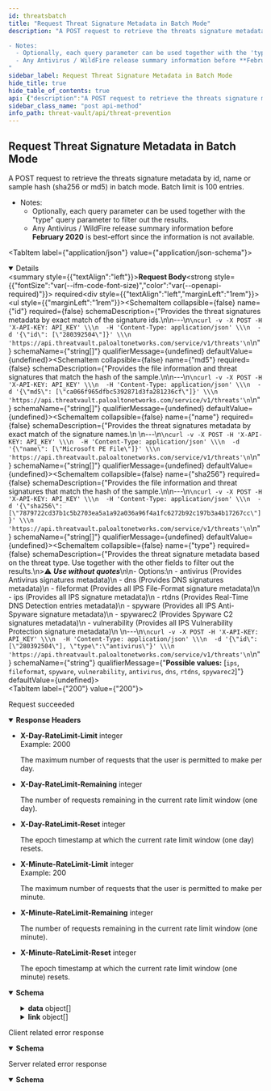 ```yaml
---
id: threatsbatch
title: "Request Threat Signature Metadata in Batch Mode"
description: "A POST request to retrieve the threats signature metadata by id, name or sample hash (sha256 or md5) in batch mode. Batch limit is 100 entries.

- Notes: 
  - Optionally, each query parameter can be used together with the 'type' query parameter to filter out the results.
  - Any Antivirus / WildFire release summary information before **February 2020** is best-effort since the information is not available.
"
sidebar_label: Request Threat Signature Metadata in Batch Mode
hide_title: true
hide_table_of_contents: true
api: {"description":"A POST request to retrieve the threats signature metadata by id, name or sample hash (sha256 or md5) in batch mode. Batch limit is 100 entries.\n\n- Notes: \n  - Optionally, each query parameter can be used together with the \"type\" query parameter to filter out the results.\n  - Any Antivirus / WildFire release summary information before **February 2020** is best-effort since the information is not available.\n","operationId":"threatsbatch","requestBody":{"content":{"application/json":{"schema":{"properties":{"id":{"description":"Provides the threat signatures metadata by exact match of the signature ids.\n\n---\n```\ncurl -v -X POST -H 'X-API-KEY: API_KEY' \\\n  -H 'Content-Type: application/json' \\\n  -d '{\"id\": [\"280392504\"]}' \\\n  'https://api.threatvault.paloaltonetworks.com/service/v1/threats'\n```\n","items":{"type":"string"},"type":"array"},"md5":{"description":"Provides the file information and threat signatures that match the hash of the sample.\n\n---\n```\ncurl -v -X POST -H 'X-API-KEY: API_KEY' \\\n  -H 'Content-Type: application/json' \\\n  -d '{\"md5\": [\"ca066f965dfbc5392871d3fa281236cf\"]}' \\\n  'https://api.threatvault.paloaltonetworks.com/service/v1/threats'\n```\n","items":{"type":"string"},"type":"array"},"name":{"description":"Provides the threat signatures metadata by exact match of the signature names.\n    \n---\n```\ncurl -v -X POST -H 'X-API-KEY: API_KEY' \\\n  -H 'Content-Type: application/json' \\\n  -d '{\"name\": [\"Microsoft PE File\"]}' \\\n  'https://api.threatvault.paloaltonetworks.com/service/v1/threats'\n```\n","items":{"type":"string"},"type":"array"},"sha256":{"description":"Provides the file information and threat signatures that match the hash of the sample.\n\n---\n```\ncurl -v -X POST -H 'X-API-KEY: API_KEY' \\\n  -H 'Content-Type: application/json' \\\n  -d '{\"sha256\": [\"7879722cd37b1c5b2703ea5a1a92a036a96f4a1fc6272b92c197b3a4b17267cc\"]}' \\\n  'https://api.threatvault.paloaltonetworks.com/service/v1/threats'\n```\n","items":{"type":"string"},"type":"array"},"type":{"description":"Provides the threat signature metadata based on the threat type. Use together with the other fields to filter out the results.\n>⚠️ ***Use without quotes***\n\n- Options:\n  - antivirus (Provides Antivirus signatures metadata)\n  - dns (Provides DNS signatures metadata)\n  - fileformat (Provides all IPS File-Format signature metadata)\n  - ips (Provides all IPS signature metadata)\n  - rtdns (Provides Real-Time DNS Detection entries metadata)\n  - spyware (Provides all IPS Anti-Spyware signature metadata)\n  - spywarec2 (Provides Spyware C2 signatures metadata)\n  - vulnerability (Provides all IPS Vulnerability Protection signature metadata)\n        \n---\n```\ncurl -v -X POST -H 'X-API-KEY: API_KEY' \\\n  -H 'Content-Type: application/json' \\\n  -d '{\"id\": [\"280392504\"], \"type\":\"antivirus\"}' \\\n  'https://api.threatvault.paloaltonetworks.com/service/v1/threats'\n```\n","enum":["ips","fileformat","spyware","vulnerability","antivirus","dns","rtdns","spywarec2"],"type":"string"}},"type":"object"}}},"required":true},"responses":{"200":{"content":{"application/json":{"schema":{"properties":{"count":{"description":"The total number of entries found.","example":1,"type":"integer"},"data":{"description":"The data of the response.\n","items":{"type":"object","properties":{"antivirus":{"type":"array","description":"List of Antivirus signatures.","items":{"type":"object","properties":{"id":{"type":"string","description":"The unique threat signature id.","example":"280392504"},"name":{"type":"string","description":"The threat signature name.","example":"trojan/Win32 DLL.razy.slo"},"severity":{"type":"string","description":"The threat signature severity.\n*List: low, informative, medium, high or critical*\n","example":"medium"},"type":{"type":"string","description":"A numerical value describing the type of the threat signature.","example":"0"},"subtype":{"type":"string","description":"The threat signature subtype.","example":"virus"},"action":{"type":"string","description":"The threat signature default action. This is generally empty for Antivirus signatures.","example":""},"description":{"type":"string","description":"The threat signature description.","example":"This signature detected trojan/Win32 DLL.razy.slo"},"create_time":{"type":"string","description":"The threat signature creation time.","example":"2019-06-19T17:06:12Z"},"status":{"type":"string","description":"The threat signature creation time.\n*List: active or inactive*\n","example":"active"},"related_sha256_hashes":{"type":"array","description":"The list of related sha256 hashes for the threat signature.","items":{"type":"string"},"example":["47e3da7e179b755a1ccc8fe8fc506a2fb15baff2c124b15cf2f5e29038f3d1ac","5cd3e058f6049a31a42c292ebb091a1b5ea4bd9c7bc6fed5ac8a33c5fc89924a"]},"release":{"type":"object","description":"The threat signature release information.","properties":{"antivirus":{"type":"object","description":"The threat signature information related to Antivirus package updates.","properties":{"first_release_version":{"type":"string","description":"The release version when the threat signature was first released with Antivirus package.","example":"3017"},"first_release_time":{"type":"string","description":"The release time when the threat signature was first released with Antivirus package.","example":"2018-03-02T11:06:51Z"},"last_release_version":{"type":"string","description":"The release version when the threat signature was last released with Antivirus package.","example":"4115"},"last_release_time":{"type":"string","description":"The release time when the threat signature was last released with Antivirus package.","example":"2022-06-14T13:35:54Z"}}},"wildfire":{"type":"object","description":"The threat signature information related to WildFire package updates.","properties":{"first_release_version":{"type":"string","description":"The release version when the threat signature was first released with WildFire package.","example":"359199"},"first_release_time":{"type":"string","description":"The release time when the threat signature was first released with WildFire package.","example":"2019-06-19T17:06:35Z"},"last_release_version":{"type":"string","description":"The release version when the threat signature was last released with WildFire package.","example":"672412"},"last_release_time":{"type":"string","description":"The release time when the threat signature was last released with WildFire package.","example":"2022-06-14T16:56:15Z"}}}}}}}}}},"type":"array"},"link":{"description":"The pagination information of the results.","items":{"type":"object","properties":{"next":{"type":"string","description":"The URL of previous page with results."},"previous":{"type":"string","description":"The URL of next page with results."}}},"type":"array"},"message":{"description":"Generic response message.","example":"Successful","type":"string"},"success":{"description":"The response status.","example":true,"type":"boolean"}},"type":"object"}}},"description":"Request succeeded","headers":{"X-Day-RateLimit-Limit":{"description":"The maximum number of requests that the user is permitted to make per day.","example":2000,"schema":{"type":"integer"}},"X-Day-RateLimit-Remaining":{"description":"The number of requests remaining in the current rate limit window (one day).","schema":{"type":"integer"}},"X-Day-RateLimit-Reset":{"description":"The epoch timestamp at which the current rate limit window (one day) resets.","schema":{"type":"integer"}},"X-Minute-RateLimit-Limit":{"description":"The maximum number of requests that the user is permitted to make per minute.","example":200,"schema":{"type":"integer"}},"X-Minute-RateLimit-Remaining":{"description":"The number of requests remaining in the current rate limit window (one minute).","schema":{"type":"integer"}},"X-Minute-RateLimit-Reset":{"description":"The epoch timestamp at which the current rate limit window (one minute) resets.","schema":{"type":"integer"}}}},"4XX":{"content":{"application/json":{"schema":{"properties":{"message":{"description":"Generic response message.","example":"Error message.","type":"string"},"success":{"description":"The response status.","example":false,"type":"boolean"}},"type":"object"}}},"description":"Client related error response"},"5XX":{"content":{"application/json":{"schema":{"properties":{"message":{"description":"Generic response message.","example":"Error message.","type":"string"},"success":{"description":"The response status.","example":false,"type":"boolean"}},"type":"object"}}},"description":"Server related error response"}},"security":[{"X-API-KEY":[]}],"tags":["Threat Prevention"],"method":"post","path":"/threats","servers":[{"url":"https://api.threatvault.paloaltonetworks.com/service/v1"}],"jsonRequestBodyExample":{"id":["string"],"md5":["string"],"name":["string"],"sha256":["string"],"type":"ips"},"info":{"contact":{},"description":"\n\nThe Threat Prevention API endpoints are available to customers with an active Threat Prevention or Advanced Threat Prevention subscription.\n\nList of Threat Prevention API endpoints:\n1. Link to [Request Content Release Notes](/threat-vault/api/releasenotes)\n2. Link to [Request Threat Metadata](/threat-vault/api/threats)\n3. Link to [Request Threat Signature Metadata in Batch Mode](/threat-vault/api/threatsbatch)\n4. Link to [Request Threat Signature Release History](/threat-vault/api/threatshistory)\n","title":"Threat Prevention","version":"1.0"},"postman":{"name":"Request Threat Signature Metadata in Batch Mode","description":{"content":"A POST request to retrieve the threats signature metadata by id, name or sample hash (sha256 or md5) in batch mode. Batch limit is 100 entries.\n\n- Notes: \n  - Optionally, each query parameter can be used together with the \"type\" query parameter to filter out the results.\n  - Any Antivirus / WildFire release summary information before **February 2020** is best-effort since the information is not available.\n","type":"text/plain"},"url":{"path":["threats"],"host":["{{baseUrl}}"],"query":[],"variable":[]},"header":[{"key":"Content-Type","value":"application/json"},{"key":"Accept","value":"application/json"}],"method":"POST","body":{"mode":"raw","raw":"\"\"","options":{"raw":{"language":"json"}}}}}
sidebar_class_name: "post api-method"
info_path: threat-vault/api/threat-prevention
---
```



## Request Threat Signature Metadata in Batch Mode



A POST request to retrieve the threats signature metadata by id, name or sample hash (sha256 or md5) in batch mode. Batch limit is 100 entries.

- Notes: 
  - Optionally, each query parameter can be used together with the &quot;type&quot; query parameter to filter out the results.
  - Any Antivirus / WildFire release summary information before **February 2020** is best-effort since the information is not available.


<MimeTabs><TabItem label={"application/json"} value={"application/json-schema"}><details style={{}} data-collapsed={false} open={true}><summary style={{"textAlign":"left"}}><strong>Request Body</strong><strong style={{"fontSize":"var(--ifm-code-font-size)","color":"var(--openapi-required)"}}> required</strong></summary><div style={{"textAlign":"left","marginLeft":"1rem"}}></div><ul style={{"marginLeft":"1rem"}}><SchemaItem collapsible={false} name={"id"} required={false} schemaDescription={"Provides the threat signatures metadata by exact match of the signature ids.\n\n---\n```\ncurl -v -X POST -H 'X-API-KEY: API_KEY' \\\n  -H 'Content-Type: application/json' \\\n  -d '{\"id\": [\"280392504\"]}' \\\n  'https://api.threatvault.paloaltonetworks.com/service/v1/threats'\n```\n"} schemaName={"string[]"} qualifierMessage={undefined} defaultValue={undefined}></SchemaItem><SchemaItem collapsible={false} name={"md5"} required={false} schemaDescription={"Provides the file information and threat signatures that match the hash of the sample.\n\n---\n```\ncurl -v -X POST -H 'X-API-KEY: API_KEY' \\\n  -H 'Content-Type: application/json' \\\n  -d '{\"md5\": [\"ca066f965dfbc5392871d3fa281236cf\"]}' \\\n  'https://api.threatvault.paloaltonetworks.com/service/v1/threats'\n```\n"} schemaName={"string[]"} qualifierMessage={undefined} defaultValue={undefined}></SchemaItem><SchemaItem collapsible={false} name={"name"} required={false} schemaDescription={"Provides the threat signatures metadata by exact match of the signature names.\n    \n---\n```\ncurl -v -X POST -H 'X-API-KEY: API_KEY' \\\n  -H 'Content-Type: application/json' \\\n  -d '{\"name\": [\"Microsoft PE File\"]}' \\\n  'https://api.threatvault.paloaltonetworks.com/service/v1/threats'\n```\n"} schemaName={"string[]"} qualifierMessage={undefined} defaultValue={undefined}></SchemaItem><SchemaItem collapsible={false} name={"sha256"} required={false} schemaDescription={"Provides the file information and threat signatures that match the hash of the sample.\n\n---\n```\ncurl -v -X POST -H 'X-API-KEY: API_KEY' \\\n  -H 'Content-Type: application/json' \\\n  -d '{\"sha256\": [\"7879722cd37b1c5b2703ea5a1a92a036a96f4a1fc6272b92c197b3a4b17267cc\"]}' \\\n  'https://api.threatvault.paloaltonetworks.com/service/v1/threats'\n```\n"} schemaName={"string[]"} qualifierMessage={undefined} defaultValue={undefined}></SchemaItem><SchemaItem collapsible={false} name={"type"} required={false} schemaDescription={"Provides the threat signature metadata based on the threat type. Use together with the other fields to filter out the results.\n>⚠️ ***Use without quotes***\n\n- Options:\n  - antivirus (Provides Antivirus signatures metadata)\n  - dns (Provides DNS signatures metadata)\n  - fileformat (Provides all IPS File-Format signature metadata)\n  - ips (Provides all IPS signature metadata)\n  - rtdns (Provides Real-Time DNS Detection entries metadata)\n  - spyware (Provides all IPS Anti-Spyware signature metadata)\n  - spywarec2 (Provides Spyware C2 signatures metadata)\n  - vulnerability (Provides all IPS Vulnerability Protection signature metadata)\n        \n---\n```\ncurl -v -X POST -H 'X-API-KEY: API_KEY' \\\n  -H 'Content-Type: application/json' \\\n  -d '{\"id\": [\"280392504\"], \"type\":\"antivirus\"}' \\\n  'https://api.threatvault.paloaltonetworks.com/service/v1/threats'\n```\n"} schemaName={"string"} qualifierMessage={"**Possible values:** [`ips`, `fileformat`, `spyware`, `vulnerability`, `antivirus`, `dns`, `rtdns`, `spywarec2`]"} defaultValue={undefined}></SchemaItem></ul></details></TabItem></MimeTabs><div><ApiTabs><TabItem label={"200"} value={"200"}><div>

Request succeeded

</div><details style={{"textAlign":"left","marginBottom":"1rem"}} data-collaposed={true} open={false}><summary style={{}}><strong>Response Headers</strong></summary><ul style={{"marginLeft":"1rem"}}><li className={"schemaItem"}><summary style={{}}><strong>X-Day-RateLimit-Limit</strong><span style={{"opacity":"0.6"}}> integer</span></summary><div><div style={{"marginTop":".5rem","marginBottom":".5rem"}}>Example: 2000

The maximum number of requests that the user is permitted to make per day.

</div></div></li><li className={"schemaItem"}><summary style={{}}><strong>X-Day-RateLimit-Remaining</strong><span style={{"opacity":"0.6"}}> integer</span></summary><div><div style={{"marginTop":".5rem","marginBottom":".5rem"}}>

The number of requests remaining in the current rate limit window (one day).

</div></div></li><li className={"schemaItem"}><summary style={{}}><strong>X-Day-RateLimit-Reset</strong><span style={{"opacity":"0.6"}}> integer</span></summary><div><div style={{"marginTop":".5rem","marginBottom":".5rem"}}>

The epoch timestamp at which the current rate limit window (one day) resets.

</div></div></li><li className={"schemaItem"}><summary style={{}}><strong>X-Minute-RateLimit-Limit</strong><span style={{"opacity":"0.6"}}> integer</span></summary><div><div style={{"marginTop":".5rem","marginBottom":".5rem"}}>Example: 200

The maximum number of requests that the user is permitted to make per minute.

</div></div></li><li className={"schemaItem"}><summary style={{}}><strong>X-Minute-RateLimit-Remaining</strong><span style={{"opacity":"0.6"}}> integer</span></summary><div><div style={{"marginTop":".5rem","marginBottom":".5rem"}}>

The number of requests remaining in the current rate limit window (one minute).

</div></div></li><li className={"schemaItem"}><summary style={{}}><strong>X-Minute-RateLimit-Reset</strong><span style={{"opacity":"0.6"}}> integer</span></summary><div><div style={{"marginTop":".5rem","marginBottom":".5rem"}}>

The epoch timestamp at which the current rate limit window (one minute) resets.

</div></div></li></ul></details><div><MimeTabs groupId={"mime-type"}><TabItem label={"application/json"} value={"application/json"}><SchemaTabs groupId={"schema-tabs"}><TabItem label={"Schema"} value={"Schema"}><details style={{}} data-collapsed={false} open={true}><summary style={{"textAlign":"left"}}><strong>Schema</strong></summary><div style={{"textAlign":"left","marginLeft":"1rem"}}></div><ul style={{"marginLeft":"1rem"}}><SchemaItem collapsible={false} name={"count"} required={false} schemaDescription={"The total number of entries found."} schemaName={"integer"} qualifierMessage={undefined} defaultValue={undefined}></SchemaItem><SchemaItem collapsible={true} className={"schemaItem"}><details style={{}}><summary style={{}}><strong>data</strong><span style={{"opacity":"0.6"}}> object[]</span></summary><div style={{"marginLeft":"1rem"}}><div style={{"marginTop":".5rem","marginBottom":".5rem"}}>

The data of the response.


</div><SchemaItem collapsible={true} className={"schemaItem"}><details style={{}}><summary style={{}}><strong>antivirus</strong><span style={{"opacity":"0.6"}}> object[]</span></summary><div style={{"marginLeft":"1rem"}}><div style={{"marginTop":".5rem","marginBottom":".5rem"}}>

List of Antivirus signatures.

</div><SchemaItem collapsible={false} name={"id"} required={false} schemaDescription={"The unique threat signature id."} schemaName={"string"} qualifierMessage={undefined} defaultValue={undefined}></SchemaItem><SchemaItem collapsible={false} name={"name"} required={false} schemaDescription={"The threat signature name."} schemaName={"string"} qualifierMessage={undefined} defaultValue={undefined}></SchemaItem><SchemaItem collapsible={false} name={"severity"} required={false} schemaDescription={"The threat signature severity.\n*List: low, informative, medium, high or critical*\n"} schemaName={"string"} qualifierMessage={undefined} defaultValue={undefined}></SchemaItem><SchemaItem collapsible={false} name={"type"} required={false} schemaDescription={"A numerical value describing the type of the threat signature."} schemaName={"string"} qualifierMessage={undefined} defaultValue={undefined}></SchemaItem><SchemaItem collapsible={false} name={"subtype"} required={false} schemaDescription={"The threat signature subtype."} schemaName={"string"} qualifierMessage={undefined} defaultValue={undefined}></SchemaItem><SchemaItem collapsible={false} name={"action"} required={false} schemaDescription={"The threat signature default action. This is generally empty for Antivirus signatures."} schemaName={"string"} qualifierMessage={undefined} defaultValue={undefined}></SchemaItem><SchemaItem collapsible={false} name={"description"} required={false} schemaDescription={"The threat signature description."} schemaName={"string"} qualifierMessage={undefined} defaultValue={undefined}></SchemaItem><SchemaItem collapsible={false} name={"create_time"} required={false} schemaDescription={"The threat signature creation time."} schemaName={"string"} qualifierMessage={undefined} defaultValue={undefined}></SchemaItem><SchemaItem collapsible={false} name={"status"} required={false} schemaDescription={"The threat signature creation time.\n*List: active or inactive*\n"} schemaName={"string"} qualifierMessage={undefined} defaultValue={undefined}></SchemaItem><SchemaItem collapsible={false} name={"related_sha256_hashes"} required={false} schemaDescription={"The list of related sha256 hashes for the threat signature."} schemaName={"string[]"} qualifierMessage={undefined} defaultValue={undefined}></SchemaItem><SchemaItem collapsible={true} className={"schemaItem"}><details style={{}}><summary style={{}}><strong>release</strong><span style={{"opacity":"0.6"}}> object</span></summary><div style={{"marginLeft":"1rem"}}><div style={{"marginTop":".5rem","marginBottom":".5rem"}}>

The threat signature release information.

</div><SchemaItem collapsible={true} className={"schemaItem"}><details style={{}}><summary style={{}}><strong>antivirus</strong><span style={{"opacity":"0.6"}}> object</span></summary><div style={{"marginLeft":"1rem"}}><div style={{"marginTop":".5rem","marginBottom":".5rem"}}>

The threat signature information related to Antivirus package updates.

</div><SchemaItem collapsible={false} name={"first_release_version"} required={false} schemaDescription={"The release version when the threat signature was first released with Antivirus package."} schemaName={"string"} qualifierMessage={undefined} defaultValue={undefined}></SchemaItem><SchemaItem collapsible={false} name={"first_release_time"} required={false} schemaDescription={"The release time when the threat signature was first released with Antivirus package."} schemaName={"string"} qualifierMessage={undefined} defaultValue={undefined}></SchemaItem><SchemaItem collapsible={false} name={"last_release_version"} required={false} schemaDescription={"The release version when the threat signature was last released with Antivirus package."} schemaName={"string"} qualifierMessage={undefined} defaultValue={undefined}></SchemaItem><SchemaItem collapsible={false} name={"last_release_time"} required={false} schemaDescription={"The release time when the threat signature was last released with Antivirus package."} schemaName={"string"} qualifierMessage={undefined} defaultValue={undefined}></SchemaItem></div></details></SchemaItem><SchemaItem collapsible={true} className={"schemaItem"}><details style={{}}><summary style={{}}><strong>wildfire</strong><span style={{"opacity":"0.6"}}> object</span></summary><div style={{"marginLeft":"1rem"}}><div style={{"marginTop":".5rem","marginBottom":".5rem"}}>

The threat signature information related to WildFire package updates.

</div><SchemaItem collapsible={false} name={"first_release_version"} required={false} schemaDescription={"The release version when the threat signature was first released with WildFire package."} schemaName={"string"} qualifierMessage={undefined} defaultValue={undefined}></SchemaItem><SchemaItem collapsible={false} name={"first_release_time"} required={false} schemaDescription={"The release time when the threat signature was first released with WildFire package."} schemaName={"string"} qualifierMessage={undefined} defaultValue={undefined}></SchemaItem><SchemaItem collapsible={false} name={"last_release_version"} required={false} schemaDescription={"The release version when the threat signature was last released with WildFire package."} schemaName={"string"} qualifierMessage={undefined} defaultValue={undefined}></SchemaItem><SchemaItem collapsible={false} name={"last_release_time"} required={false} schemaDescription={"The release time when the threat signature was last released with WildFire package."} schemaName={"string"} qualifierMessage={undefined} defaultValue={undefined}></SchemaItem></div></details></SchemaItem></div></details></SchemaItem></div></details></SchemaItem></div></details></SchemaItem><SchemaItem collapsible={true} className={"schemaItem"}><details style={{}}><summary style={{}}><strong>link</strong><span style={{"opacity":"0.6"}}> object[]</span></summary><div style={{"marginLeft":"1rem"}}><div style={{"marginTop":".5rem","marginBottom":".5rem"}}>

The pagination information of the results.

</div><SchemaItem collapsible={false} name={"next"} required={false} schemaDescription={"The URL of previous page with results."} schemaName={"string"} qualifierMessage={undefined} defaultValue={undefined}></SchemaItem><SchemaItem collapsible={false} name={"previous"} required={false} schemaDescription={"The URL of next page with results."} schemaName={"string"} qualifierMessage={undefined} defaultValue={undefined}></SchemaItem></div></details></SchemaItem><SchemaItem collapsible={false} name={"message"} required={false} schemaDescription={"Generic response message."} schemaName={"string"} qualifierMessage={undefined} defaultValue={undefined}></SchemaItem><SchemaItem collapsible={false} name={"success"} required={false} schemaDescription={"The response status."} schemaName={"boolean"} qualifierMessage={undefined} defaultValue={undefined}></SchemaItem></ul></details></TabItem><TabItem label={"Example (from schema)"} value={"Example (from schema)"}><ResponseSamples responseExample={"{\n  \"count\": 0,\n  \"data\": [\n    {\n      \"antivirus\": [\n        {\n          \"id\": \"string\",\n          \"name\": \"string\",\n          \"severity\": \"string\",\n          \"type\": \"string\",\n          \"subtype\": \"string\",\n          \"action\": \"string\",\n          \"description\": \"string\",\n          \"create_time\": \"string\",\n          \"status\": \"string\",\n          \"related_sha256_hashes\": [\n            \"string\"\n          ],\n          \"release\": {\n            \"antivirus\": {\n              \"first_release_version\": \"string\",\n              \"first_release_time\": \"string\",\n              \"last_release_version\": \"string\",\n              \"last_release_time\": \"string\"\n            },\n            \"wildfire\": {\n              \"first_release_version\": \"string\",\n              \"first_release_time\": \"string\",\n              \"last_release_version\": \"string\",\n              \"last_release_time\": \"string\"\n            }\n          }\n        }\n      ]\n    }\n  ],\n  \"link\": [\n    {\n      \"next\": \"string\",\n      \"previous\": \"string\"\n    }\n  ],\n  \"message\": \"string\",\n  \"success\": true\n}"} language={"json"}></ResponseSamples></TabItem></SchemaTabs></TabItem></MimeTabs></div></TabItem><TabItem label={"4XX"} value={"4XX"}><div>

Client related error response

</div><div><MimeTabs groupId={"mime-type"}><TabItem label={"application/json"} value={"application/json"}><SchemaTabs groupId={"schema-tabs"}><TabItem label={"Schema"} value={"Schema"}><details style={{}} data-collapsed={false} open={true}><summary style={{"textAlign":"left"}}><strong>Schema</strong></summary><div style={{"textAlign":"left","marginLeft":"1rem"}}></div><ul style={{"marginLeft":"1rem"}}><SchemaItem collapsible={false} name={"message"} required={false} schemaDescription={"Generic response message."} schemaName={"string"} qualifierMessage={undefined} defaultValue={undefined}></SchemaItem><SchemaItem collapsible={false} name={"success"} required={false} schemaDescription={"The response status."} schemaName={"boolean"} qualifierMessage={undefined} defaultValue={undefined}></SchemaItem></ul></details></TabItem><TabItem label={"Example (from schema)"} value={"Example (from schema)"}><ResponseSamples responseExample={"{\n  \"message\": \"string\",\n  \"success\": true\n}"} language={"json"}></ResponseSamples></TabItem></SchemaTabs></TabItem></MimeTabs></div></TabItem><TabItem label={"5XX"} value={"5XX"}><div>

Server related error response

</div><div><MimeTabs groupId={"mime-type"}><TabItem label={"application/json"} value={"application/json"}><SchemaTabs groupId={"schema-tabs"}><TabItem label={"Schema"} value={"Schema"}><details style={{}} data-collapsed={false} open={true}><summary style={{"textAlign":"left"}}><strong>Schema</strong></summary><div style={{"textAlign":"left","marginLeft":"1rem"}}></div><ul style={{"marginLeft":"1rem"}}><SchemaItem collapsible={false} name={"message"} required={false} schemaDescription={"Generic response message."} schemaName={"string"} qualifierMessage={undefined} defaultValue={undefined}></SchemaItem><SchemaItem collapsible={false} name={"success"} required={false} schemaDescription={"The response status."} schemaName={"boolean"} qualifierMessage={undefined} defaultValue={undefined}></SchemaItem></ul></details></TabItem><TabItem label={"Example (from schema)"} value={"Example (from schema)"}><ResponseSamples responseExample={"{\n  \"message\": \"string\",\n  \"success\": true\n}"} language={"json"}></ResponseSamples></TabItem></SchemaTabs></TabItem></MimeTabs></div></TabItem></ApiTabs></div>
      